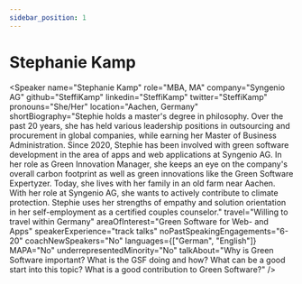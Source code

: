 ```yaml
---
sidebar_position: 1
---
```



# Stephanie Kamp

<Speaker
  name="Stephanie Kamp"
  role="MBA, MA"
  company="Syngenio AG"
  github="SteffiKamp"
  linkedin="SteffiKamp"
  twitter="SteffiKamp"
  pronouns="She/Her"
  location="Aachen, Germany"
  shortBiography="Stephie holds a master's degree in philosophy. Over the past 20 years, she has held various leadership positions in outsourcing and procurement in global companies, while earning her Master of Business Administration. Since 2020, Stephie has been involved with green software development in the area of apps and web applications at Syngenio AG. In her role as Green Innovation Manager, she keeps an eye on the company's overall carbon footprint as well as green innovations like the Green Software Expertyzer. Today, she lives with her family in an old farm near Aachen. With her role at Syngenio AG, she wants to actively contribute to climate protection. Stephie uses her strengths of empathy and solution orientation in her self-employment as a certified couples counselor."
  travel="Willing to travel within Germany"
  areaOfInterest="Green Software for Web- and Apps"
  speakerExperience="track talks"
  noPastSpeakingEngagements="6-20"
  coachNewSpeakers="No"
  languages={["German", "English"]}
  MAPA="No"
  underrepresentedMinority="No"
  talkAbout="Why is Green Software important? What is the GSF doing and how? What can be a good start into this topic? What is a good contribution to Green Software?"
/>

